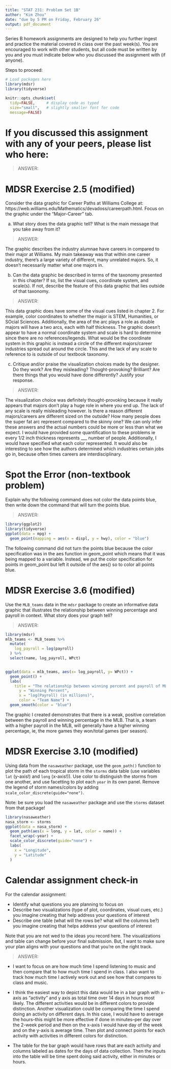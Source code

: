 ```yaml
---
title: "STAT 231: Problem Set 1B"
author: "Kim Zhou"
date: "due by 5 PM on Friday, February 26"
output: pdf_document
---
```


Series B homework assignments are designed to help you further ingest and practice the material covered in class over the past week(s).  You are encouraged to work with other students, but all code must be written by you and you must indicate below who you discussed the assignment with (if anyone).  

Steps to proceed:

\begin{enumerate}
\item In RStudio, go to File > Open Project, navigate to the folder with the course-content repo, select the course-content project (course-content.Rproj), and click "Open" 
\item Pull the course-content repo (e.g. using the blue-ish down arrow in the Git tab in upper right window)
\item Copy ps1B.Rmd from the course repo to your repo (see page 6 of the GitHub Classroom Guide for Stat231 if needed)
\item Close the course-content repo project in RStudio
\item Open YOUR repo project in RStudio
\item In the ps1B.Rmd file in YOUR repo, replace "YOUR NAME HERE" with your name
\item Add in your responses, committing and pushing to YOUR repo in appropriate places along the way
\item Run "Knit PDF" 
\item Upload the pdf to Gradescope.  Don't forget to select which of your pages are associated with each problem.  \textit{You will not get credit for work on unassigned pages (e.g., if you only selected the first page but your solution spans two pages, you would lose points for any part on the second page that the grader can't see).} 
\end{enumerate}

```r
# Load packages here 
library(mdsr)   
library(tidyverse)

knitr::opts_chunk$set(
  tidy=FALSE,     # display code as typed
  size="small",   # slightly smaller font for code
  message=FALSE)   
```

\newpage 

# If you discussed this assignment with any of your peers, please list who here:

> ANSWER:



\newpage
# MDSR Exercise 2.5 (modified)

Consider the data graphic for Career Paths at Williams College at: https://web.williams.edu/Mathematics/devadoss/careerpath.html.  Focus on the graphic under the "Major-Career" tab.

a. What story does the data graphic tell?  What is the main message that you take away from it?

> ANSWER:

The graphic describes the industry alumnae have careers in compared to their major at Williams. My main takeaway was that within one career industry, there's a large variety of different, many unrelated majors. So, it doesn't necessarily matter what one majors in.

b. Can the data graphic be described in terms of the taxonomy presented in this chapter?  If so, list the visual cues, coordinate system, and scale(s).  If not, describe the feature of this data graphic that lies outside of that taxonomy.

> ANSWER:

This data graphic does have some of the visual cues listed in chapter 2. For example, color coordinates to whether the major is STEM, Humanities, or SOcial Sciences. Additionally, the area of the arc plays a role as double majors will have a two arcs, each with half thickness. The graphic doesn't appear to have a normal coordinate system and scale is hard to determine since there are no references/legends. What would be the coordinate system in this graphic is instead a circle of the different majors/career industries spread out around the circle. This and the lack of any scale to reference to is outside of our textbook taxonomy.

c. Critique and/or praise the visualization choices made by the designer.  Do they work? Are they misleading?  Thought-provoking?  Brilliant?  Are there things that you would have done differently?  Justify your response.

> ANSWER:

The visualization choice was definitely thought-provoking because it really appears that majors don't play a huge role in where you end up. The lack of any scale is really misleading however. Is there a reason different majors/careers are different sized on the outside? How many people does the super fat arc represent compared to the skinny one? We can only infer these answers and the actual numbers could be more or less than what we expect. I would have provided some quantification to these problems ie every 1/2 inch thickness represents ___ number of people. Additionally, I would have specified what each color represented. It would also be interesting to see how the authors determined which industries certain jobs go in, because often times careers are interdisciplinary. 

\newpage
# Spot the Error (non-textbook problem)

Explain why the following command does not color the data points blue, then write down the command that will turn the points blue.

> ANSWER:

```r
library(ggplot2)
library(tidyverse)
ggplot(data = mpg) + 
  geom_point(mapping = aes(x = displ, y = hwy), color = "blue") 

```
The following command did not turn the points blue because the color specification was in the aes function in geom_point which means that it was being mapped to a variable. Instead, we put the color specification for points in geom_point but left it outside of the aes() so to color all points blue.

\newpage
# MDSR Exercise 3.6 (modified)

Use the `MLB_teams` data in the `mdsr` package to create an informative data graphic that illustrates the relationship between winning percentage and payroll in context. What story does your graph tell?

> ANSWER:

```r
library(mdsr)
mlb_teams <- MLB_teams %>%
  mutate(
    log_payroll = log(payroll)
  ) %>%
  select(name, log_payroll, WPct)


ggplot(data = mlb_teams, aes(x= log_payroll, y= WPct)) + 
  geom_point() +
  labs(
    title = "The relationship between winning percent and payroll of MLB teams",
      y = "Winning Percent",
      x = "log(Payroll) (in millions)",
      color = "Team Name") +
  geom_smooth(color = "blue")
```
The graphic I created demonstrates that there is a weak, positive correlation between the payroll and winning percentage in the MLB. That is, a team with a higher payroll in the MLB, will generally have a higher winning percentage, ie, the more games they won/total games (per season).

\newpage
# MDSR Exercise 3.10 (modified)

Using data from the `nasaweather` package, use the `geom_path()` function to plot the path of each tropical storm in the `storms` data table (use variables `lat` (y-axis!) and `long` (x-axis!)).  Use color to distinguish the storms from one another, and use facetting to plot each `year` in its own panel.  Remove the legend of storm names/colors by adding `scale_color_discrete(guide="none")`. 

Note: be sure you load the `nasaweather` package and use the `storms` dataset from that package!

```r
library(nasaweather)
nasa_storm <- storms
ggplot(data = nasa_storm) +
  geom_path(aes(x = long, y = lat, color = name)) +
  facet_wrap(~year) +
  scale_color_discrete(guide="none") +
  labs(
    x = "Longitude",
    y = "Latitude"
  )
```


\newpage
# Calendar assignment check-in

For the calendar assignment:

- Identify what questions you are planning to focus on
- Describe two visualizations (type of plot, coordinates, visual cues, etc.) you imagine creating that help address your questions of interest 
- Describe one table (what will the rows be?  what will the columns be?) you imagine creating that helps address your questions of interest

Note that you are not wed to the ideas you record here.  The visualizations and table can change before your final submission.  But, I want to make sure your plan aligns with your questions and that you're on the right track.

> ANSWER:

* I want to focus on are how much time  I spend listening to music and then compare that to how much time I spend in class. I also want to track how much time I actively work out and see how that compares to class and music.

* I think the easiest way to depict this data would be in a bar graph with x-axis as "activity" and y axis as total time over 14 days in hours most likely. The different activities would be in different colors to provide distinction. Another visualization could be comparing the time I spend doing an activity on different days. In this case, I would have to average the hours--this might be more effective if done in minutes--per day over the 2-week period and then on the x-axis I would have day of the week and on the y-axis is average time. Then plot and connect points for each activity with activities in different colors for distinction. 

* The table for the bar graph would have rows that are each activity and columns labeled as dates for the days of data collection. Then the inputs into the table will be time spent doing said activity, either in minutes or hours.
 